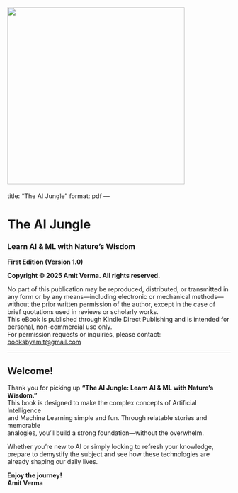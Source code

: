 ![](cover.png){width=400px align=center}
---
title: "The AI Jungle"
format: pdf
---

# The AI Jungle  
### Learn AI & ML with Nature's Wisdom  
**First Edition (Version 1.0)**

**Copyright © 2025 Amit Verma. All rights reserved.**

No part of this publication may be reproduced, distributed, or transmitted in any form or by any means—including electronic or mechanical methods—without the prior written permission of the author, except in the case of brief quotations used in reviews or scholarly works.  
This eBook is published through Kindle Direct Publishing and is intended for personal, non-commercial use only.  
For permission requests or inquiries, please contact: [booksbyamit@gmail.com](mailto:booksbyamit@gmail.com)

---

## Welcome!

Thank you for picking up **“The AI Jungle: Learn AI & ML with Nature's Wisdom.”**  
This book is designed to make the complex concepts of Artificial Intelligence  
and Machine Learning simple and fun. Through relatable stories and memorable  
analogies, you’ll build a strong foundation—without the overwhelm.  

Whether you’re new to AI or simply looking to refresh your knowledge,  
prepare to demystify the subject and see how these technologies are  
already shaping our daily lives.

**Enjoy the journey!**  
**Amit Verma**